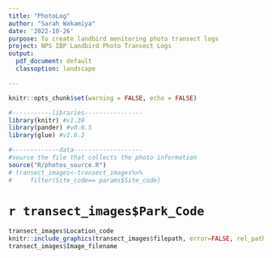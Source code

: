 ```yaml
---
title: "PhotoLog"
author: "Sarah Wakamiya"
date: '2022-10-26'
purpose: To create landbird monitoring photo transect logs
project: NPS IBP Landbird Photo Transect Logs
output:
  pdf_document: default
  classoption: landscape

---
```


```r
knitr::opts_chunk$set(warning = FALSE, echo = FALSE)

#-----------libraries----------------
library(knitr) #v1.39
library(pander) #v0.6.5
library(glue) #v1.6.2

#-------------data-------------------
#source the file that collects the photo information
source("R/photos_source.R")
# transect_images<-transect_images%>%
#     filter(Site_code== params$Site_code)

```

# `r transect_images$Park_Code`

```r
transect_images$Location_code
knitr::include_graphics(transect_images$filepath, error=FALSE, rel_path = FALSE)
transect_images$Image_filename
```

